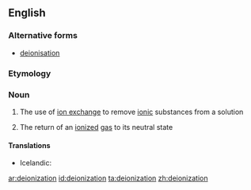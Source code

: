 ==English==

===Alternative forms===
* [[deionisation]]

===Etymology===
{{suffix|deionize|ation}}

===Noun===
{{en-noun}}

# {{context|chemistry|lang=en}} The use of [[ion exchange]] to remove [[ionic]] substances from a solution
# {{context|chemistry|lang=en}} The return of an [[ionized]] [[gas]] to its neutral state

====Translations====
{{trans-top|use of ion exchange to remove ionic substances from a solution}}
* Icelandic: {{t-|is|afjónun|f}}
{{trans-mid}}
{{trans-bottom}}

{{trans-top|return of an ionized gas to its neutral state}}
{{trans-mid}}
{{trans-bottom}}

[[ar:deionization]]
[[id:deionization]]
[[ta:deionization]]
[[zh:deionization]]